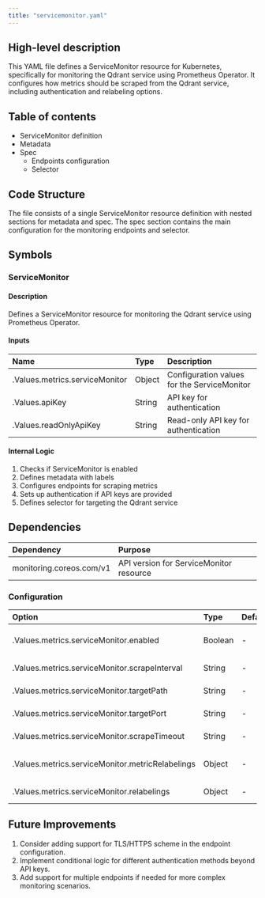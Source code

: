 ```yaml
---
title: "servicemonitor.yaml"
---
```


## High-level description
This YAML file defines a ServiceMonitor resource for Kubernetes, specifically for monitoring the Qdrant service using Prometheus Operator. It configures how metrics should be scraped from the Qdrant service, including authentication and relabeling options.

## Table of contents
- ServiceMonitor definition
- Metadata
- Spec
  - Endpoints configuration
  - Selector

## Code Structure
The file consists of a single ServiceMonitor resource definition with nested sections for metadata and spec. The spec section contains the main configuration for the monitoring endpoints and selector.

## Symbols

### ServiceMonitor
#### Description
Defines a ServiceMonitor resource for monitoring the Qdrant service using Prometheus Operator.

#### Inputs
| Name | Type | Description |
|:-----|:-----|:------------|
| .Values.metrics.serviceMonitor | Object | Configuration values for the ServiceMonitor |
| .Values.apiKey | String | API key for authentication |
| .Values.readOnlyApiKey | String | Read-only API key for authentication |

#### Internal Logic
1. Checks if ServiceMonitor is enabled
2. Defines metadata with labels
3. Configures endpoints for scraping metrics
4. Sets up authentication if API keys are provided
5. Defines selector for targeting the Qdrant service

## Dependencies
| Dependency | Purpose |
|:-----------|:--------|
| monitoring.coreos.com/v1 | API version for ServiceMonitor resource |

### Configuration
| Option | Type | Default | Description |
|:-------|:-----|:--------|:------------|
| .Values.metrics.serviceMonitor.enabled | Boolean | - | Enables/disables the ServiceMonitor |
| .Values.metrics.serviceMonitor.scrapeInterval | String | - | Interval between metric scrapes |
| .Values.metrics.serviceMonitor.targetPath | String | - | Path to scrape metrics from |
| .Values.metrics.serviceMonitor.targetPort | String | - | Port to scrape metrics from |
| .Values.metrics.serviceMonitor.scrapeTimeout | String | - | Timeout for metric scraping |
| .Values.metrics.serviceMonitor.metricRelabelings | Object | - | Configuration for metric relabeling |
| .Values.metrics.serviceMonitor.relabelings | Object | - | Configuration for relabeling |

## Future Improvements
1. Consider adding support for TLS/HTTPS scheme in the endpoint configuration.
2. Implement conditional logic for different authentication methods beyond API keys.
3. Add support for multiple endpoints if needed for more complex monitoring scenarios.